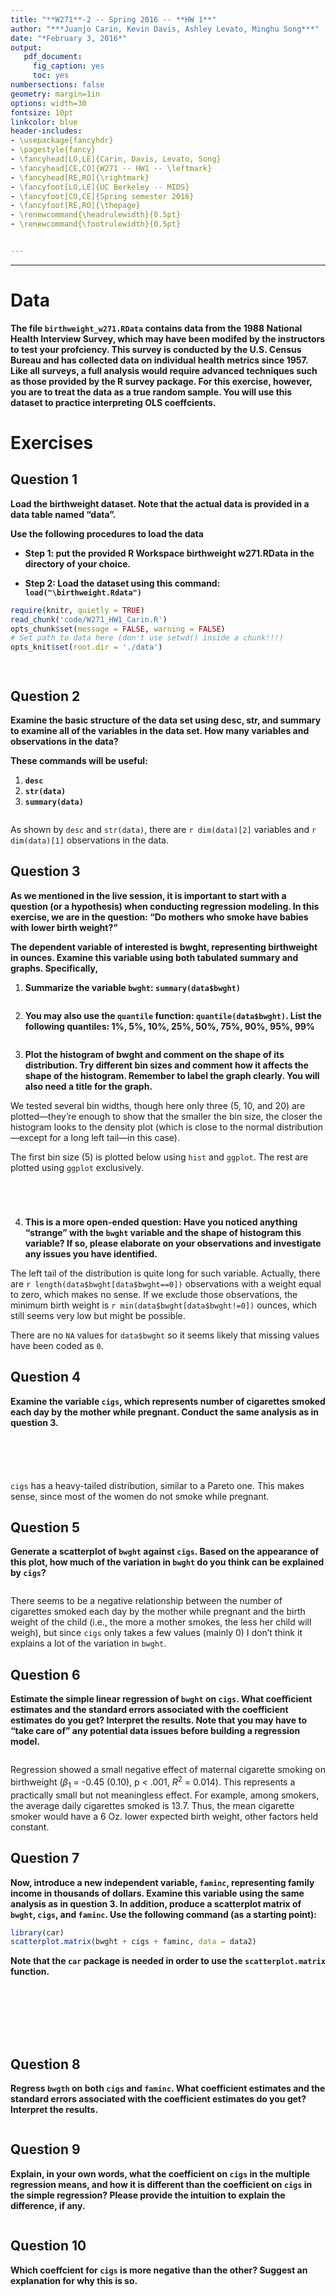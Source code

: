 ```yaml
---
title: "**W271**-2 -- Spring 2016 -- **HW 1**"
author: "***Juanjo Carin, Kevin Davis, Ashley Levato, Minghu Song***"
date: "*February 3, 2016*"
output:
   pdf_document:
     fig_caption: yes
     toc: yes
numbersections: false
geometry: margin=1in
options: width=30
fontsize: 10pt
linkcolor: blue
header-includes:
- \usepackage{fancyhdr}
- \pagestyle{fancy}
- \fancyhead[LO,LE]{Carin, Davis, Levato, Song}
- \fancyhead[CE,CO]{W271 -- HW1 -- \leftmark}
- \fancyhead[RE,RO]{\rightmark}
- \fancyfoot[LO,LE]{UC Berkeley -- MIDS}
- \fancyfoot[CO,CE]{Spring semester 2016}
- \fancyfoot[RE,RO]{\thepage}
- \renewcommand{\headrulewidth}{0.5pt}
- \renewcommand{\footrulewidth}{0.5pt}


---
```


**********

\pagebreak

# Data

**The file `birthweight_w271.RData` contains data from the 1988 National Health Interview Survey, which may have been modifed by the instructors to test your profciency. This survey is conducted by the U.S. Census Bureau and has collected data on individual health metrics since 1957. Like all surveys, a full analysis would require advanced techniques such as those provided by the R survey package. For this exercise, however, you are to treat the data as a true random sample. You will use this dataset to practice interpreting OLS coeffcients.**



# Exercises

## Question 1

**Load the birthweight dataset. Note that the actual data is provided in a data table named "data".**

**Use the following procedures to load the data**

+ **Step 1: put the provided R Workspace birthweight w271.RData in the directory of your choice.**

+ **Step 2: Load the dataset using this command: `load("\birthweight.Rdata")`**

```r
require(knitr, quietly = TRUE)
read_chunk('code/W271_HW1_Carin.R')
opts_chunk$set(message = FALSE, warning = FALSE)
# Set path to data here (don't use setwd() inside a chunk!!!)
opts_knit$set(root.dir = './data')
```

```r
```


```r
```



## Question 2

**Examine the basic structure of the data set using desc, str, and summary to examine all of the variables in the data set. How many variables and observations in the data?**

**These commands will be useful:**

1. **`desc`**
2. **`str(data)`**
3. **`summary(data)`**

```r
```

As shown by `desc` and `str(data)`, there are `r dim(data)[2]` variables and `r dim(data)[1]` observations in the data.



## Question 3

**As we mentioned in the live session, it is important to start with a question (or a hypothesis) when conducting regression modeling. In this exercise, we are in the question: "Do mothers who smoke have babies with lower birth weight?"**

**The dependent variable of interested is bwght, representing birthweight in ounces. Examine this variable using both tabulated summary and graphs. Specifically,**

1. **Summarize the variable `bwght`: `summary(data$bwght)`**

```r
```

2. **You may also use the `quantile` function: `quantile(data$bwght)`. List the following quantiles: 1%, 5%, 10%, 25%, 50%, 75%, 90%, 95%, 99%**

```r
```

3. **Plot the histogram of bwght and comment on the shape of its distribution. Try different bin sizes and comment how it affects the shape of the histogram. Remember to label the graph clearly. You will also need a title for the graph.**

We tested several bin widths, though here only three (5, 10, and 20) are plotted---they're enough to show that the smaller the bin size, the closer the histogram looks to the density plot (which is close to the normal distribution---except for a long left tail---in this case).

The first bin size (5) is plotted below using `hist` and `ggplot`. The rest are plotted using `ggplot` exclusively.

```r
```

```r
```

\pagebreak

```r
```

```r
```

4. **This is a more open-ended question: Have you noticed anything "strange" with the `bwght` variable and the shape of histogram this variable? If so, please elaborate on your observations and investigate any issues you have identified.**

The left tail of the distribution is quite long for such variable. Actually, there are `r length(data$bwght[data$bwght==0])` observations with a weight equal to zero, which makes no sense. If we exclude those observations, the minimum birth weight is `r min(data$bwght[data$bwght!=0])` ounces, which still seems very low but might be possible.

There are no `NA` values for `data$bwght` so it seems likely that missing values have been coded as `0`.



## Question 4

**Examine the variable `cigs`, which represents number of cigarettes smoked each day by the mother while pregnant. Conduct the same analysis as in question 3.**

```r
```

```r
```

```r
```

```r
```

\pagebreak

```r
```

`cigs` has a heavy-tailed distribution, similar to a Pareto one. This makes sense, since most of the women do not smoke while pregnant.



## Question 5

**Generate a scatterplot of `bwght` against `cigs`. Based on the appearance of this plot, how much of the variation in `bwght` do you think can be explained by `cigs`?**

```r
```

\pagebreak

There seems to be a negative relationship between the number of cigarettes smoked each day by the mother while pregnant and the birth weight of the child (i.e., the more a mother smokes, the less her child will weigh), but since `cigs` only takes a few values (mainly 0) I don't think it explains a lot of the variation in `bwght`.



## Question 6

**Estimate the simple linear regression of `bwght` on `cigs`. What coefficient estimates and the standard errors associated with the coefficient estimates do you get? Interpret the results. Note that you may have to "take care of" any potential data issues before building a regression model.**

```r
```

Regression showed a small negative effect of maternal cigarette smoking on birthweight ($\beta_1$ = -0.45 (0.10), p < .001, $R^2$ = 0.014). This represents a practically small but not meaningless effect. For example, among smokers, the average daily cigarettes smoked is 13.7. Thus, the mean cigarette smoker would have a 6 Oz. lower expected birth weight, other factors held constant. 



## Question 7

**Now, introduce a new independent variable, `faminc`, representing family income in thousands of dollars. Examine this variable using the same analysis as in question 3. In addition, produce a scatterplot matrix of `bwght`, `cigs`, and `faminc`. Use the following command (as a starting point):**

```r
library(car)
scatterplot.matrix(bwght + cigs + faminc, data = data2)
```

**Note that the `car` package is needed in order to use the `scatterplot.matrix` function.**

```r
```

```r
```

```r
```

```r
```

\pagebreak

```r
```

```r
```

\pagebreak

```r
```



## Question 8

**Regress `bwgth` on both `cigs` and `faminc`. What coefficient estimates and the standard errors associated with the coefficient estimates do you get? Interpret the results.**

```r
```



## Question 9

**Explain, in your own words, what the coefficient on `cigs` in the multiple regression means, and how it is different than the coefficient on `cigs` in the simple regression? Please provide the intuition to explain the difference, if any.**

```r
```



## Question 10

**Which coeffcient for `cigs` is more negative than the other? Suggest an explanation for why this is so.**

```r
```
